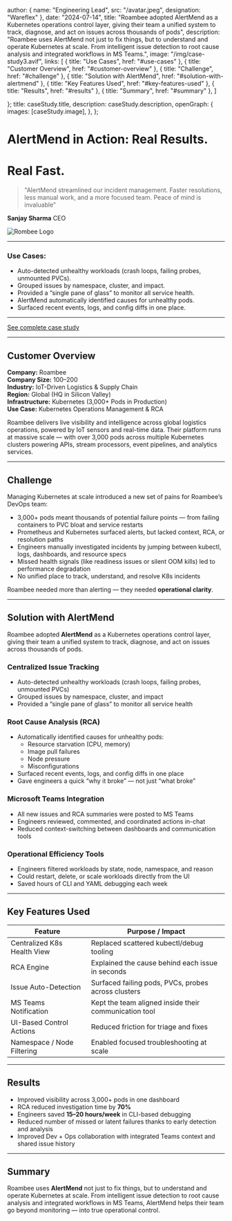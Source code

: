
  author: { name: "Engineering Lead", src: "/avatar.jpeg", designation: "Wareflex" },
  date: "2024-07-14",
  title: "Roambee adopted AlertMend as a Kubernetes operations control layer, giving their team a unified system to track, diagnose, and act on issues across thousands of pods",
  description: "Roambee uses AlertMend not just to fix things, but to understand and operate Kubernetes at scale. From intelligent issue detection to root cause analysis and integrated workflows in MS Teams.",
  image:
    "/img/case-study3.avif",
  links: [
  { title: "Use Cases", href: "#use-cases" },
  { title: "Customer Overview", href: "#customer-overview" },
  { title: "Challenge", href: "#challenge" },
  { title: "Solution with AlertMend", href: "#solution-with-alertmend" },
  { title: "Key Features Used", href: "#key-features-used" },
  { title: "Results", href: "#results" },
  { title: "Summary", href: "#summary" },
]

};
  title: caseStudy.title,
  description: caseStudy.description,
  openGraph: {
    images: [caseStudy.image],
  },
};


# AlertMend in Action: Real Results.
# Real Fast.

> "AlertMend streamlined our incident management. Faster resolutions, less manual work, and a more focused team. Peace of mind is invaluable"

**Sanjay Sharma**
CEO

![Rombee Logo](/img/roombee-logo.png)

---

### Use Cases:

* Auto-detected unhealthy workloads (crash loops, failing probes, unmounted PVCs).
* Grouped issues by namespace, cluster, and impact.
* Provided a “single pane of glass” to monitor all service health.
* AlertMend automatically identified causes for unhealthy pods.
* Surfaced recent events, logs, and config diffs in one place.

---

[See complete case study](https://docs.google.com/document/d/1FTEjUvvOjmfO6_X_CBiqeVDFCnNtkuzcI9eN_H1hUW4/edit?usp=sharing)

---

## Customer Overview

**Company:** Roambee  
**Company Size:** 100–200  
**Industry:** IoT-Driven Logistics & Supply Chain  
**Region:** Global (HQ in Silicon Valley)  
**Infrastructure:** Kubernetes (3,000+ Pods in Production)  
**Use Case:** Kubernetes Operations Management & RCA

Roambee delivers live visibility and intelligence across global logistics operations, powered by IoT sensors and real-time data. Their platform runs at massive scale — with over 3,000 pods across multiple Kubernetes clusters powering APIs, stream processors, event pipelines, and analytics services.

---

## Challenge

Managing Kubernetes at scale introduced a new set of pains for Roambee’s DevOps team:
- 3,000+ pods meant thousands of potential failure points — from failing containers to PVC bloat and service restarts
- Prometheus and Kubernetes surfaced alerts, but lacked context, RCA, or resolution paths
- Engineers manually investigated incidents by jumping between kubectl, logs, dashboards, and resource specs
- Missed health signals (like readiness issues or silent OOM kills) led to performance degradation
- No unified place to track, understand, and resolve K8s incidents

Roambee needed more than alerting — they needed **operational clarity**.

---

## Solution with AlertMend

Roambee adopted **AlertMend** as a Kubernetes operations control layer, giving their team a unified system to track, diagnose, and act on issues across thousands of pods.

### Centralized Issue Tracking

- Auto-detected unhealthy workloads (crash loops, failing probes, unmounted PVCs)
- Grouped issues by namespace, cluster, and impact
- Provided a “single pane of glass” to monitor all service health

### Root Cause Analysis (RCA)

- Automatically identified causes for unhealthy pods:
  - Resource starvation (CPU, memory)
  - Image pull failures
  - Node pressure
  - Misconfigurations
- Surfaced recent events, logs, and config diffs in one place
- Gave engineers a quick “why it broke” — not just “what broke”

### Microsoft Teams Integration

- All new issues and RCA summaries were posted to MS Teams
- Engineers reviewed, commented, and coordinated actions in-chat
- Reduced context-switching between dashboards and communication tools

### Operational Efficiency Tools

- Engineers filtered workloads by state, node, namespace, and reason
- Could restart, delete, or scale workloads directly from the UI
- Saved hours of CLI and YAML debugging each week

---

## Key Features Used

| Feature                    | Purpose / Impact                                            |
|---------------------------|--------------------------------------------------------------|
| Centralized K8s Health View | Replaced scattered kubectl/debug tooling                   |
| RCA Engine                | Explained the cause behind each issue in seconds             |
| Issue Auto-Detection      | Surfaced failing pods, PVCs, probes across clusters          |
| MS Teams Notification     | Kept the team aligned inside their communication tool        |
| UI-Based Control Actions  | Reduced friction for triage and fixes                        |
| Namespace / Node Filtering| Enabled focused troubleshooting at scale                     |

---

## Results

- Improved visibility across 3,000+ pods in one dashboard
- RCA reduced investigation time by **70%**
- Engineers saved **15–20 hours/week** in CLI-based debugging
- Reduced number of missed or latent failures thanks to early detection and analysis
- Improved Dev + Ops collaboration with integrated Teams context and shared issue history

---

## Summary

Roambee uses **AlertMend** not just to fix things, but to understand and operate Kubernetes at scale. From intelligent issue detection to root cause analysis and integrated workflows in MS Teams, AlertMend helps their team go beyond monitoring — into true operational control.
